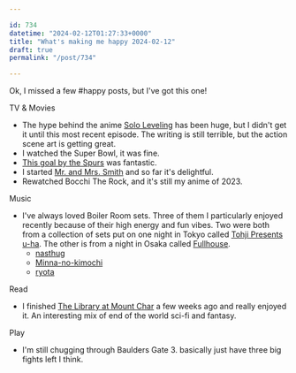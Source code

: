 ```yaml
---

id: 734
datetime: "2024-02-12T01:27:33+0000"
title: "What's making me happy 2024-02-12"
draft: true
permalink: "/post/734"

---
```


Ok, I missed a few #happy posts, but I've got this one! 

TV & Movies

- The hype behind the anime [Solo Leveling]() has been huge, but I didn't get it until this most recent episode. The writing is still terrible, but the action scene art is getting great.
- I watched the Super Bowl, it was fine.
- [This goal by the Spurs]() was fantastic.
- I started [Mr. and Mrs. Smith]() and so far it's delightful.
- Rewatched Bocchi The Rock, and it's still my anime of 2023.

Music

- I've always loved Boiler Room sets. Three of them I particularly enjoyed recently because of their high energy and fun vibes. Two were both from a collection of sets put on one night in Tokyo called [Tohji Presents u-ha](https://youtube.com/playlist?list=PLx3QyNMosJdykwV0IdqvNzOWnnXMXQMot&si=pRcwRPSPCjd_okY_). The other is from a night in Osaka called [Fullhouse](https://youtube.com/playlist?list=PLx3QyNMosJdwio0_MO9EqRimjwEC9uHfY&si=sXUtzaRjeD8jQ1h6).
	- [nasthug](https://youtu.be/BFQ8gqvkjz8?si=AlhE1yhIQ0GIiq0D)
	- [Minna-no-kimochi](https://youtu.be/djGlyTcW30Q?si=Bl-XCVCL0DjbJqpW)
	- [ryota](https://youtu.be/iLPMskjkVzM?si=Qurt0bG_APWRORpk)

Read

- I finished [The Library at Mount Char]() a few weeks ago and really enjoyed it. An interesting mix of end of the world sci-fi and fantasy. 

Play

- I'm still chugging through Baulders Gate 3. basically just have three big fights left I think.
